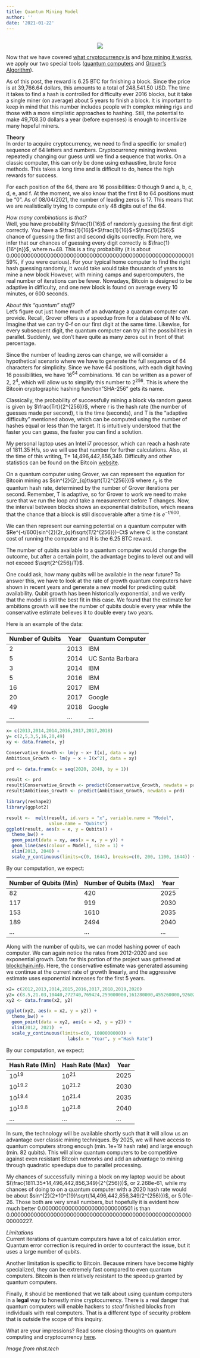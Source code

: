 ```yaml
---
title: Quantum Mining Model
author: ''
date: '2021-01-22'
---
```

<center>
</br>
<img src="https://images-global.nhst.tech/image/QjJSOC9UZ2dQY25EY3RManFqc0grZ1Vja2FvQ1hTU3dlcVZadmlGSm9BMD0=/nhst/binary/358d239815f9af49ca6409c4962e868c">
</center>

Now that we have covered [what cryptocurrency is](https://amoderninvestor.netlify.app/30/2021/01/) and [how mining it works](https://amoderninvestor.netlify.app/27/2021/01/), we apply our two special tools ([quantum computers](https://amoderninvestor.netlify.app/29/2021/01/) and [Grover's Algorithm](https://amoderninvestor.netlify.app/26/2021/01/)).

As of this post, the reward is 6.25 BTC for finishing a block. Since the price is at 39,766.64 dollars, this amounts to a total of 248,541.50 USD. The time it takes to find a hash is controlled for difficulty ever 2016 blocks, but it take a single miner (on average) about 5 years to finish a block. It is important to keep in mind that this number includes people with complex mining rigs and those with a more simplistic approaches to hashing. Still, the potential to make 49,708.30 dollars a year (before expenses) is enough to incentivize many hopeful miners.

**Theory**
</br>
In order to acquire cryptocurrency, we need to find a specific (or smaller) sequence of 64 letters and numbers. Cryptocurrency mining involves repeatedly changing our guess until we find a sequence that works. On a classic computer, this can only be done using exhaustive, brute force methods. This takes a long time and is difficult to do, hence the high rewards for success.

For each position of the 64, there are 16 possibilities: 0 though 9 and a, b, c, d, e, and f. At the moment, we also know that the first 8 to 64 positions must be "0". As of 08/04/2021, the number of leading zeros is 17. This means that we are realistically trying to compute only 48 digits out of the 64. 

*How many combinations is that?* 
</br>
Well, you have probability $\frac{1}{16}$ of randomly guessing the first digit correctly. You have a  $\frac{1}{16}$*$\frac{1}{16}$=$\frac{1}{256}$ chance of guessing the first and second digits correctly. From here, we infer that our chances of guessing every digit correctly is $\frac{1}{16^{n}}$, where n=48. This is a tiny probability (it is about 0.0000000000000000000000000000000000000000000000000000000159%, if you were curious). For your typical home computer to find the right hash guessing randomly, it would take would take thousands of years to mine a new block However, with mining camps and supercomputers, the real number of iterations can be fewer. Nowadays, Bitcoin is designed to be adaptive in difficulty, and one new block is found on average every 10 minutes, or 600 seconds. 

*About this "quantum" stuff?*
</br>
Let's figure out just home much of an advantage a quantum computer can provide. Recall, Grover offers us a speedup from for a database of N to √N. Imagine that we can try 0-f on our first digit at the same time. Likewise, for every subsequent digit, the quantum computer can try all the possibilities in parallel. Suddenly, we don't have quite as many zeros out in front of that percentage.

Since the number of leading zeros can change, we will consider a hypothetical scenario where we have to generate the full sequence of 64 characters for simplicity. Since we have 64 positions, with each digit having 16 possibilities, we have $16^{64}$ combinations. 16 can be written as a power of 2, $2^{4}$, which will allow us to simplify this number to $2^{256}$. This is where the Bitcoin cryptographic hashing function"SHA-256" gets its name.

Classically, the probability of successfully mining a block via random guess is given by $\frac{Trt}{2^{256}}$, where r is the hash rate (the number of guesses made per second), t is the time (seconds), and T is the "adaptive difficulty" mentioned above, which can be computed using the number of hashes equal or less than the target. It is intuitively understood that the faster you can guess, the faster you can find a solution.

My personal laptop uses an Intel i7 processor, which can reach a hash rate of 1811.35 H/s, so we will use that number for further calculations. Also, at the time of this writing, T= 14,496,442,856,349. Difficulty and other statistics can be found on the Bitcoin [website](https://btc.com/stats/diff).

On a quantum computer using Grover, we can represent the equation for Bitcoin mining as $sin^{2}(2r_{q}t\sqrt{T/2^{256}})$
where $r_{q}$ is the quantum hash rate, determined by the number of Grover iterations per second. Remember, T is adaptive, so for Grover to work we need to make sure that we run the loop and take a measurement before T changes. Now, the interval between blocks shows an exponential distribution, which means that the chance that a block is still discoverable after a time *t* is $e^{-t/600}$.

We can then represent our earning potential on a quantum computer with $Re^{-t/600}sin^{2}(2r_{q}t\sqrt{T/2^{256}})-Ct$ where C is the constant cost of running the computer and R is the 6.25 BTC reward.

The number of qubits available to a quantum computer would change the outcome, but after a certain point, the advantage begins to level out and will not exceed $\sqrt{2^{256}/T}$.

One could ask, how many qubits will be available in the near future? To answer this, we have to look at the rate of growth quantum computers have shown in recent years and generate a new model for predicting qubit availability. Qubit growth has been historically exponential, and we verify that the model is still the best fit in this case. We found that the estimate for ambitions growth will see the number of qubits double every year while the conservative estimate believes it to double every two years.

Here is an example of the data:

| Number of Qubits | Year| Quantum Computer |
|--------|--------------|-------------|
| 2    | 2013 |IBM |
| 5    | 2014 |UC Santa Barbara|
| 3    | 2014 |IBM|
| 5    | 2016 |IBM|
| 16   | 2017 |IBM|
| 20   | 2017 |Google|
| 49   | 2018 |Google|
| ...  | ...  |...|

```r
x= c(2013,2014,2014,2016,2017,2017,2018)
y= c(2,5,3,5,16,20,49)
xy <- data.frame(x, y)

Conservative_Growth <- lm(y ~ x+ I(x), data = xy)
Ambitious_Growth <- lm(y ~ x + I(x^2), data = xy)

prd <- data.frame(x = seq(2020, 2040, by = 1))

result <- prd
result$Conservative_Growth <- predict(Conservative_Growth, newdata = prd)
result$Ambitious_Growth <- predict(Ambitious_Growth, newdata = prd)

library(reshape2)
library(ggplot2)

result <-  melt(result, id.vars = "x", variable.name = "Model",
                value.name = "Qubits")
ggplot(result, aes(x = x, y = Qubits)) +
  theme_bw() + 
  geom_point(data = xy, aes(x = x, y = y)) +
  geom_line(aes(colour = Model), size = 1) +
  xlim(2013, 2040) + 
  scale_y_continuous(limits=c(0, 1644), breaks=c(0, 200, 1100, 1644)) + labs(x = "Year")
```

By our computation, we expect:

| Number of Qubits (Min) | Number of Qubits (Max)     | Year |
|--------|--------------|-------------|
| 82    | 420 |2025|
| 117    | 919      |2030|
| 153    | 1610      |2035 |
| 189    | 2494 |2040|
| ...   | ...      |...|

Along with the number of qubits, we can model hashing power of each computer. We can again notice the rates from 2012-2020 and see exponential growth. Data for this portion of the project was gathered at [blockchain.info](https://www.blockchain.com/charts/hash-rate?timespan=all&daysAverageString=7&scale=1). Here, the conservative estimate was generated assuming we continue at the current rate of growth linearly, and the aggressive estimate uses exponential increases for the first 5 years.

```r
x2= c(2012,2013,2014,2015,2016,2017,2018,2019,2020)
y2= c(8.5,21.03,10440,272740,769424,259000000,161280000,455260000,926020000)
xy2 <- data.frame(x2, y2)

ggplot(xy2, aes(x = x2, y = y2)) +
  theme_bw() + 
  geom_point(data = xy2, aes(x = x2, y = y2)) +
  xlim(2012, 2021)  +
  scale_y_continuous(limits=c(0, 1000000000)) + 
                       labs(x = "Year", y ="Hash Rate")
```

By our computation, we expect:

| Hash Rate (Min) | Hash Rate (Max)     | Year |
|--------|--------------|-------------|
| $10^{19}$    | $10^{21}$  |2025|
| $10^{19.2}$    | $10^{21.2}$      |2030|
| $10^{19.4}$    | $10^{21.4}$      |2035 |
| $10^{19.8}$    | $10^{21.8}$ |2040|
| ...   | ...      |...|

In sum, the technology will be available shortly such that it will allow us an advantage over classic mining techniques. By 2025, we will have access to quantum computers strong enough (min. 1e+19 hash rate) and large enough (min. 82 qubits). This will allow quantum computers to be competitive against even resistant Bitcoin networks and add an advantage to mining through quadratic speedups due to parallel processing.

My chances of successfully mining a block on my laptop would be about $(\frac{1811.35*14,496,442,856,349}{2^{256}})$, or 2.268e-61, while my chances of doing to on a quantum computer with a 2020 hash rate would be about $sin^{2}(2*10^{19}\sqrt{14,496,442,856,349/2^{256}})$, or 5.01e-26. Those both are very small numbers, but hopefully it is evident how much better 0.0000000000000000000000000501 is than 0.000000000000000000000000000000000000000000000000000000000000227.

*Limitations*
</br>
Current iterations of quantum computers have a lot of calculation error. Quantum error correction is required in order to counteract the issue, but it uses a large number of qubits.

Another limitation is specific to Bitcoin. Because miners have become highly specialized, they can be extremely fast compared to even quantum computers. Bitcoin is then relatively resistant to the speedup granted by quantum computers.

Finally, it should be mentioned that we talk about using quantum computers in a **legal** way to honestly mine cryptocurrency. There is a real danger that quantum computers will enable hackers to *steal* finished blocks from individuals with real computers. That is a different type of security problem that is outside the scope of this inquiry.

What are your impressions? Read some closing thoughts on quantum computing and cryptocurrency [here](https://amoderninvestor.netlify.app/21/2021/01/).

*Image from nhst.tech*